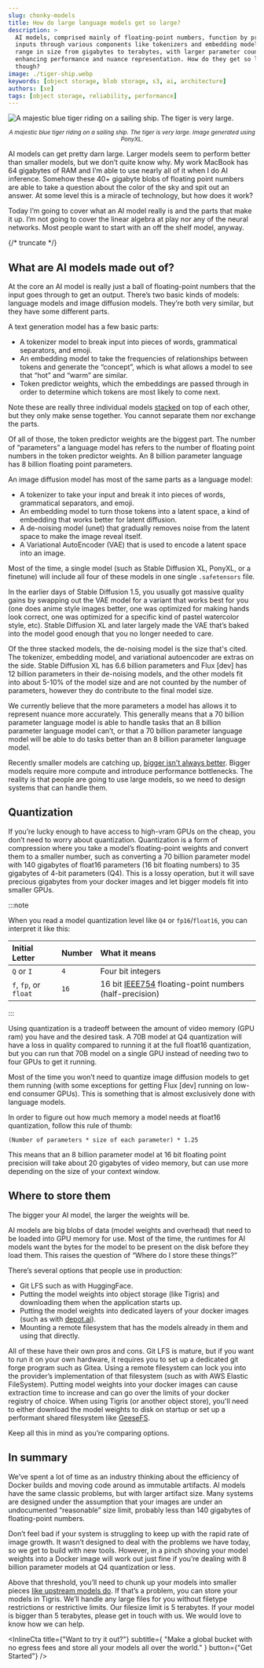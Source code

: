 ```yaml
---
slug: chonky-models
title: How do large language models get so large?
description: >
  AI models, comprised mainly of floating-point numbers, function by processing
  inputs through various components like tokenizers and embedding models. They
  range in size from gigabytes to terabytes, with larger parameter counts
  enhancing performance and nuance representation. How do they get so large
  though?
image: ./tiger-ship.webp
keywords: [object storage, blob storage, s3, ai, architecture]
authors: [xe]
tags: [object storage, reliability, performance]
---
```



![A majestic blue tiger riding on a sailing ship. The tiger is very large.](./tiger-ship.webp)

<center>
  <small>
    <em>
      A majestic blue tiger riding on a sailing ship. The tiger is very large.
      Image generated using PonyXL.
    </em>
  </small>
</center>

AI models can get pretty darn large. Larger models seem to perform better than
smaller models, but we don’t quite know why. My work MacBook has 64 gigabytes of
RAM and I’m able to use nearly all of it when I do AI inference. Somehow these
40+ gigabyte blobs of floating point numbers are able to take a question about
the color of the sky and spit out an answer. At some level this is a miracle of
technology, but how does it work?

Today I’m going to cover what an AI model really is and the parts that make it
up. I’m not going to cover the linear algebra at play nor any of the neural
networks. Most people want to start with an off the shelf model, anyway.

{/* truncate */}

## What are AI models made out of?

At the core an AI model is really just a ball of floating-point numbers that the
input goes through to get an output. There’s two basic kinds of models: language
models and image diffusion models. They’re both very similar, but they have some
different parts.

A text generation model has a few basic parts:

- A tokenizer model to break input into pieces of words, grammatical separators,
  and emoji.
- An embedding model to take the frequencies of relationships between tokens and
  generate the “concept”, which is what allows a model to see that “hot” and
  “warm” are similar.
- Token predictor weights, which the embeddings are passed through in order to
  determine which tokens are most likely to come next.

Note these are really three individual models
[stacked](https://bojackhorseman.fandom.com/wiki/Vincent_Adultman) on top of
each other, but they only make sense together. You cannot separate them nor
exchange the parts.

Of all of those, the token predictor weights are the biggest part. The number of
“parameters” a language model has refers to the number of floating point numbers
in the token predictor weights. An 8 billion parameter language has 8 billion
floating point parameters.

An image diffusion model has most of the same parts as a language model:

- A tokenizer to take your input and break it into pieces of words, grammatical
  separators, and emoji.
- An embedding model to turn those tokens into a latent space, a kind of
  embedding that works better for latent diffusion.
- A de-noising model (unet) that gradually removes noise from the latent space
  to make the image reveal itself.
- A Variational AutoEncoder (VAE) that is used to encode a latent space into an
  image.

Most of the time, a single model (such as Stable Diffusion XL, PonyXL, or a
finetune) will include all four of these models in one single `.safetensors`
file.

In the earlier days of Stable Diffusion 1.5, you usually got massive quality
gains by swapping out the VAE model for a variant that works best for you (one
does anime style images better, one was optimized for making hands look correct,
one was optimized for a specific kind of pastel watercolor style, etc). Stable
Diffusion XL and later largely made the VAE that’s baked into the model good
enough that you no longer needed to care.

Of the three stacked models, the de-noising model is the size that's cited. The
tokenizer, embedding model, and variational autoencoder are extras on the side.
Stable Diffusion XL has 6.6 billion parameters and Flux [dev] has 12 billion
parameters in their de-noising models, and the other models fit into about 5-10%
of the model size and are not counted by the number of parameters, however they
do contribute to the final model size.

We currently believe that the more parameters a model has allows it to represent
nuance more accurately. This generally means that a 70 billion parameter
language model is able to handle tasks that an 8 billion parameter language
model can’t, or that a 70 billion parameter language model will be able to do
tasks better than an 8 billion parameter language model.

Recently smaller models are catching up,
[bigger isn't always better](https://www.scientificamerican.com/article/when-it-comes-to-ai-models-bigger-isnt-always-better/).
Bigger models require more compute and introduce performance bottlenecks. The
reality is that people are going to use large models, so we need to design
systems that can handle them.

## Quantization

If you’re lucky enough to have access to high-vram GPUs on the cheap, you don’t
need to worry about quantization. Quantization is a form of compression where
you take a model’s floating-point weights and convert them to a smaller number,
such as converting a 70 billion parameter model with 140 gigabytes of float16
parameters (16 bit floating numbers) to 35 gigabytes of 4-bit parameters (Q4).
This is a lossy operation, but it will save precious gigabytes from your docker
images and let bigger models fit into smaller GPUs.

:::note

When you read a model quantization level like `Q4` or `fp16`/`float16`, you can
interpret it like this:

| Initial Letter        | Number | What it means                                                                                    |
| :-------------------- | :----- | :----------------------------------------------------------------------------------------------- |
| `Q` or `I`            | `4`    | Four bit integers                                                                                |
| `f`, `fp`, or `float` | `16`   | 16 bit [IEEE754](https://en.wikipedia.org/wiki/IEEE_754) floating-point numbers (half-precision) |

:::

Using quantization is a tradeoff between the amount of video memory (GPU ram)
you have and the desired task. A 70B model at Q4 quantization will have a loss
in quality compared to running it at the full float16 quantization, but you can
run that 70B model on a single GPU instead of needing two to four GPUs to get it
running.

Most of the time you won’t need to quantize image diffusion models to get them
running (with some exceptions for getting Flux \[dev\] running on low-end
consumer GPUs). This is something that is almost exclusively done with language
models.

In order to figure out how much memory a model needs at float16 quantization,
follow this rule of thumb:

```
(Number of parameters * size of each parameter) * 1.25
```

This means that an 8 billion parameter model at 16 bit floating point precision
will take about 20 gigabytes of video memory, but can use more depending on the
size of your context window.

## Where to store them

The bigger your AI model, the larger the weights will be.

AI models are big blobs of data (model weights and overhead) that need to be
loaded into GPU memory for use. Most of the time, the runtimes for AI models
want the bytes for the model to be present on the disk before they load them.
This raises the question of “Where do I store these things?”

There’s several options that people use in production:

- Git LFS such as with HuggingFace.
- Putting the model weights into object storage (like Tigris) and downloading
  them when the application starts up.
- Putting the model weights into dedicated layers of your docker images (such as
  with [depot.ai](https://depot.ai/)).
- Mounting a remote filesystem that has the models already in them and using
  that directly.

All of these have their own pros and cons. Git LFS is mature, but if you want to
run it on your own hardware, it requires you to set up a dedicated git forge
program such as Gitea. Using a remote filesystem can lock you into the
provider’s implementation of that filesystem (such as with AWS Elastic
FileSystem). Putting model weights into your docker images can cause extraction
time to increase and can go over the limits of your docker registry of choice.
When using Tigris (or another object store), you'll need to either download the
model weights to disk on startup or set up a performant shared filesystem like
[GeeseFS](https://www.tigrisdata.com/docs/training/geesefs-linux/).

Keep all this in mind as you’re comparing options.

## In summary

We’ve spent a lot of time as an industry thinking about the efficiency of Docker
builds and moving code around as immutable artifacts. AI models have the same
classic problems, but with larger artifact size. Many systems are designed under
the assumption that your images are under an undocumented “reasonable” size
limit, probably less than 140 gigabytes of floating-point numbers.

Don’t feel bad if your system is struggling to keep up with the rapid rate of
image growth. It wasn’t designed to deal with the problems we have today, so we
get to build with new tools. However, in a pinch shoving your model weights into
a Docker image will work out just fine if you’re dealing with 8 billion
parameter models at Q4 quantization or less.

Above that threshold, you’ll need to chunk up your models into smaller pieces
[like upstream models do](https://huggingface.co/NousResearch/Hermes-3-Llama-3.1-70B/tree/main).
If that’s a problem, you can store your models in Tigris. We’ll handle any large
files for you without filetype restrictions or restrictive limits. Our filesize
limit is 5 terabytes. If your model is bigger than 5 terabytes, please get in
touch with us. We would love to know how we can help.

<InlineCta
  title={"Want to try it out?"}
  subtitle={
    "Make a global bucket with no egress fees and store all your models all over the world."
  }
  button={"Get Started"}
/>

